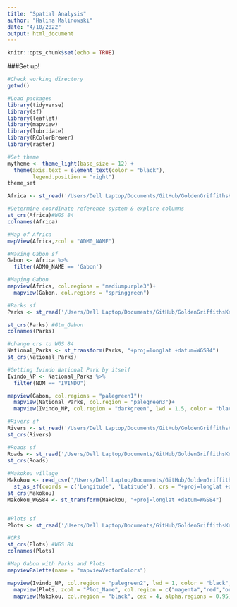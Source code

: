 ```yaml
---
title: "Spatial Analysis"
author: "Halina Malinowski"
date: "4/10/2022"
output: html_document
---
```


```r
knitr::opts_chunk$set(echo = TRUE)
```

###Set up! 

```r
#Check working directory
getwd()

#Load packages 
library(tidyverse)
library(sf)
library(leaflet)
library(mapview)
library(lubridate)
library(RColorBrewer)
library(raster)

#Set theme
mytheme <- theme_light(base_size = 12) +
  theme(axis.text = element_text(color = "black"), 
        legend.position = "right")
theme_set

```

```r

Africa <- st_read('/Users/Dell Laptop/Documents/GitHub/GoldenGriffithsKnierMalinowski_ENV872_EDA_FinalProject/Data/Spatial Files/Africa/afr_g2014_2013_0.shp')

#Determine coordinate reference system & explore columns
st_crs(Africa)#WGS 84
colnames(Africa)

#Map of Africa
mapView(Africa,zcol = "ADM0_NAME")
```

```r
#Making Gabon sf
Gabon <- Africa %>%
  filter(ADM0_NAME == 'Gabon')

#Maping Gabon
mapview(Africa, col.regions = "mediumpurple3")+ 
  mapview(Gabon, col.regions = "springgreen")

```

```r
#Parks sf
Parks <- st_read('/Users/Dell Laptop/Documents/GitHub/GoldenGriffithsKnierMalinowski_ENV872_EDA_FinalProject/Data/Spatial Files/Gabon/National Parks/NP_PresRes.shp')

st_crs(Parks) #Gtm_Gabon
colnames(Parks)

#change crs to WGS 84
National_Parks <- st_transform(Parks, "+proj=longlat +datum=WGS84")
st_crs(National_Parks)

#Getting Ivindo National Park by itself
Ivindo_NP <- National_Parks %>%
  filter(NOM == "IVINDO")

mapview(Gabon, col.regions = "palegreen1")+
  mapview(National_Parks, col.region = "palegreen3")+
  mapview(Ivindo_NP, col.region = "darkgreen", lwd = 1.5, color = "black")
``` 



```r

#Rivers sf 
Rivers <- st_read('/Users/Dell Laptop/Documents/GitHub/GoldenGriffithsKnierMalinowski_ENV872_EDA_FinalProject/Data/Spatial Files/Gabon/Stream/GAB_hydro_lineaire_principal_2013/GAB_hydro_lineaire_principal_2013.shp')
st_crs(Rivers)

#Roads sf
Roads <- st_read('/Users/Dell Laptop/Documents/GitHub/GoldenGriffithsKnierMalinowski_ENV872_EDA_FinalProject/Data/Spatial Files/Gabon/Roads/GAB_major_roads_2013.shp')
st_crs(Roads)
  
#Makokou village
Makokou <- read_csv('/Users/Dell Laptop/Documents/GitHub/GoldenGriffithsKnierMalinowski_ENV872_EDA_FinalProject/Data/Spatial Files/Gabon/Makokou_Coordinates.csv')%>%
  st_as_sf(coords = c('Longitude', 'Latitude'), crs = "+proj=longlat +datum=WGS84")
st_crs(Makokou)
Makokou_WGS84 <- st_transform(Makokou, "+proj=longlat +datum=WGS84")


#Plots sf
Plots <- st_read('/Users/Dell Laptop/Documents/GitHub/GoldenGriffithsKnierMalinowski_ENV872_EDA_FinalProject/Data/Spatial Files/Gabon/Plots/Plots with species/plots_with_species.shp')

#CRS
st_crs(Plots) #WGS 84
colnames(Plots)

#Map Gabon with Parks and Plots
mapviewPalette(name = "mapviewVectorColors")

mapview(Ivindo_NP, col.region = "palegreen2", lwd = 1, color = "black", alpha.regions = 0.5)+
  mapview(Plots, zcol = "Plot_Name", col.region = c("magenta","red","orangered","orange","gold","yellow"), cex = 4, alpha.regions = 0.95)+
  mapview(Makokou, col.region = "black", cex = 4, alpha.regions = 0.95)

```


